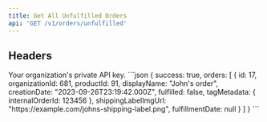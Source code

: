 ```yaml
---
title: Get All Unfulfilled Orders
api: 'GET /v1/orders/unfulfilled'
---
```


## Headers
<ParamField header="API-Key" placeholder="Your Private API Key" type="string" required>
  Your organization's private API key.
</ParamField>

<ResponseExample>
```json
{
      success: true,
      orders: [
		{
			id: 17,
			organizationId: 681,
			productId: 91,
			displayName: "John's order",
			creationDate: "2023-09-26T23:19:42.000Z",
			fulfilled: false,
			tagMetadata: { internalOrderId: 123456 },
			shippingLabelImgUrl: "https://example.com/johns-shipping-label.png",
			fulfillmentDate: null
		}
	  ]
    }
```
</ResponseExample>